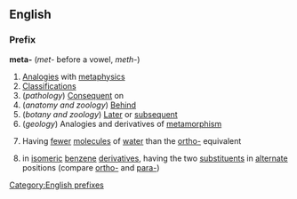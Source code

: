 ==English==
===Prefix===
[[Category:English prefixes]]
'''meta-'''  (''met-'' before a vowel, ''meth-'')
#[[Analogies]] with [[metaphysics]]
#[[Classification]]s
#(''pathology'') [[Consequent]] on
#(''anatomy and zoology'') [[Behind]]
#(''botany and zoology'') [[Later]] or [[subsequent]]
#(''geology'') Analogies and derivatives of [[metamorphism]]
#{{chemistry}} Having [[fewer]] [[molecule]]s of [[water]] than the [[ortho-]] equivalent
#{{chemistry}} in [[isomeric]] [[benzene]] [[derivatives]], having the two [[substituent]]s in [[alternate]] positions (compare [[ortho-]] and [[para-]])
<!--- derived terms to follow -->